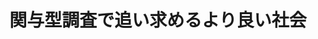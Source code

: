﻿---
title: "関与型調査で追い求めるより良い社会"
category: "リベラルアーツ研究教育院"
vol: 91
interviewee: "弓山 達也"
url: "http://yumiyama.my.coocan.jp/"
tags: ["調査"]
pdf: "91-1-yumiyama.pdf"
career: ""
pdfurl: "91-1-yumiyama/91-1-yumiyama.pdf"
preface: "弓山先生の研究室では関与型調査という手法を用いてスピリチュアリティについて研究を行なっている。この手法を用いることでより社会に働きかけるような研究を行えるという。本稿ではそのような手法を用いて行なっている二つの研究について紹介するとともに、先生の研究に対する考え方について触れていく。"
---
